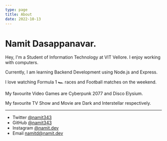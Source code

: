 ```yaml
---
type: page
title: About
date: 2022-10-13
---
```


# Namit Dasappanavar.

Hey, I'm a Student of Information Technology at VIT Vellore. I enjoy working with computers.

Currently, I am learning Backend Development using Node.js and Express.

I love watching Formula 1 🏎️ races and Football matches on the weekend.

My favourite Video Games are Cyberpunk 2077 and Disco Elysium.

My favourite TV Show and Movie are Dark and Interstellar respectively.

---

- Twitter [@namit343](https://twitter.com/namit343)
- GitHub [@namit343](https://github.com/namit343)
- Instagram [@namit.dev](https://instagram.com/namit.dev)
- Email namitd@namit.dev